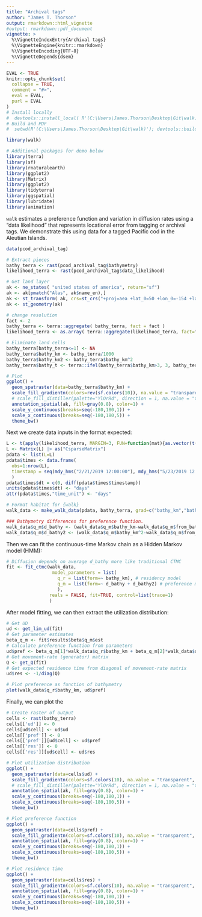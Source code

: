 ```yaml
---
title: "Archival tags"
author: "James T. Thorson"
output: rmarkdown::html_vignette
#output: rmarkdown::pdf_document
vignette: >
  %\VignetteIndexEntry{Archival tags}
  %\VignetteEngine{knitr::rmarkdown}
  %\VignetteEncoding{UTF-8}
  %\VignetteDepends{dsem}
---
```


```r
EVAL <- TRUE
knitr::opts_chunk$set(
  collapse = TRUE,
  comment = "#>",
  eval = EVAL,
  purl = EVAL
)
# Install locally
#  devtools::install_local( R'(C:\Users\James.Thorson\Desktop\Git\walk)', force=TRUE )
# Build and PDF
#  setwd(R'(C:\Users\James.Thorson\Desktop\Git\walk)'); devtools::build_rmd("vignettes/archival_tags.Rmd"); rmarkdown::render( "vignettes/archival_tags.Rmd", rmarkdown::pdf_document())
```

```r
library(walk)

# Additional packages for demo below
library(terra)
library(sf)
library(rnaturalearth)
library(ggplot2)
library(Matrix)
library(ggplot2)
library(tidyterra)
library(ggspatial)
library(lubridate)
library(animation)
```

`walk` estimates a preference function and variation in diffusion rates using a "data likelihood" that represents locational error from tagging or archival tags.  We demonstrate this using data for a tagged Pacific cod in the Aleutian Islands.

```r
data(pcod_archival_tag)

# Extract pieces
bathy_terra <- rast(pcod_archival_tag$bathymetry)
likelihood_terra <- rast(pcod_archival_tag$data_likelihood)

# Get land layer
ak <- ne_states( "united states of america", return="sf")
ak <- ak[pmatch("Alas", ak$name_en),]
ak <- st_transform( ak, crs=st_crs("+proj=aea +lat_0=50 +lon_0=-154 +lat_1=55 +lat_2=65 +x_0=0 +y_0=0 +datum=NAD83 +units=m +no_defs") )
ak <- st_geometry(ak)

# change resolution
fact <- 2
bathy_terra <- terra::aggregate( bathy_terra, fact = fact )
likelihood_terra <- as.array( terra::aggregate(likelihood_terra, fact=fact) )

# Eliminate land cells
bathy_terra[bathy_terra<=1] <- NA
bathy_terra$bathy_km <- bathy_terra/1000
bathy_terra$bathy_km2 <- bathy_terra$bathy_km^2
bathy_terra$bathy_t <- terra::ifel(bathy_terra$bathy_km>3, 3, bathy_terra$bathy_km)

# Plot
ggplot() +
  geom_spatraster(data=bathy_terra$bathy_km) + 
  scale_fill_gradientn(colors=rev(sf.colors(10)), na.value = "transparent", name="Bathymetry (km)") + 
  # scale_fill_distiller(palette="YlOrRd", direction = 1, na.value = "transparent", name="UD") + 
  annotation_spatial(ak, fill=gray(0.8), color=1) +
  scale_y_continuous(breaks=seq(-180,180,1)) +
  scale_x_continuous(breaks=seq(-180,180,5)) +
  theme_bw()
```

Next we create data inputs in the format expected:

```r
L <- t(apply(likelihood_terra, MARGIN=3, FUN=function(mat){as.vector(t(mat))}))
L <- Matrix(L) |> as("CsparseMatrix")
pdata <- list(L=L)
pdata$times <- data.frame(
  obs=1:nrow(L), 
  timestamp = seq(mdy_hms("2/21/2019 12:00:00"), mdy_hms("5/23/2019 12:00:00"), "1 day")
  )
pdata$times$dt = c(0, diff(pdata$times$timestamp)) 
units(pdata$times$dt) <- "days"
attr(pdata$times,"time_unit") <- "days"

# Format habitat for {walk}
walk_data <- make_walk_data(pdata, bathy_terra, grad=c("bathy_km","bathy_km2"), rast_mask = bathy_terra[[1]]) 

### Bathymetry differences for preference function.
walk_data$q_m$d_bathy <- (walk_data$q_m$bathy_km-walk_data$q_m$from_bathy_km) / (res(bathy_terra)[1]/1000)
walk_data$q_m$d_bathy2 <- (walk_data$q_m$bathy_km^2-walk_data$q_m$from_bathy_km^2) / (res(bathy_terra)[1]/1000)
```

Then we can fit the continuous-time Markov chain as a Hidden Markov model (HMM):

```r
# Diffusion depends on average d_bathy more like traditional CTMC
fit <- fit_ctmc(walk_data,
                 model_parameters = list(
                   q_r = list(form=~ bathy_km), # residency model
                   q_m = list(form=~ d_bathy + d_bathy2) # preference model
                   ), 
                reals = FALSE, fit=TRUE, control=list(trace=1)
                )
```

After model fitting, we can then extract the utilization distribution:

```r
# Get UD
ud <- get_lim_ud(fit)
# Get parameter estimates
beta_q_m <- fit$results$beta$q_m$est
# Calculate preference function from parameters
ud$pref <- beta_q_m[1]*walk_data$q_r$bathy_km + beta_q_m[2]*walk_data$q_r$bathy_km^2
# Get movement-rate (generator) matrix
Q <- get_Q(fit)
# Get expected residence time from diagonal of movement-rate matrix
ud$res <- -1/diag(Q)

# Plot preference as function of bathymetry
plot(walk_data$q_r$bathy_km, ud$pref)
```

Finally, we can plot the 

```r
# Create raster of output
cells <- rast(bathy_terra)
cells[['ud']] <- 0
cells[ud$cell] <- ud$ud
cells[['pref']] <- 0
cells[['pref']][ud$cell] <- ud$pref
cells[['res']] <- 0
cells[['res']][ud$cell] <- ud$res

# Plot utilization distribution
ggplot() +
  geom_spatraster(data=cells$ud) + 
  scale_fill_gradientn(colors=sf.colors(10), na.value = "transparent", name="UD") + 
  # scale_fill_distiller(palette="YlOrRd", direction = 1, na.value = "transparent", name="UD") + 
  annotation_spatial(ak, fill=gray(0.8), color=1) +
  scale_y_continuous(breaks=seq(-180,180,1)) +
  scale_x_continuous(breaks=seq(-180,180,5)) +
  theme_bw()

# Plot preference function
ggplot() +
  geom_spatraster(data=cells$pref) + 
  scale_fill_gradientn(colors=sf.colors(10), na.value = "transparent", name="Preference") + 
  annotation_spatial(ak, fill=gray(0.8), color=1) + 
  scale_y_continuous(breaks=seq(-180,180,1)) +
  scale_x_continuous(breaks=seq(-180,180,5)) +
  theme_bw()

# Plot residence time
ggplot() +
  geom_spatraster(data=cells$res) + 
  scale_fill_gradientn(colors=sf.colors(10), na.value = "transparent", name="E[residence] (d)") + 
  annotation_spatial(ak, fill=gray(0.8), color=1) + 
  scale_y_continuous(breaks=seq(-180,180,1)) +
  scale_x_continuous(breaks=seq(-180,180,5)) +
  theme_bw()
```
